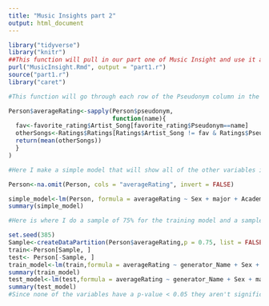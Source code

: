 ```yaml
---
title: "Music Insights part 2"
output: html_document
---
```


```r
library("tidyverse")
library("knitr")
##This function will pull in our part one of Music Insight and use it as a source
purl("MusicInsight.Rmd", output = "part1.r")
source("part1.r")
library("caret")

#This function will go through each row of the Pseudonym column in the person table and make a vector of each persons rating for all songs that wasn't their own. After that it returns the mean of the vector to get their average.

Person$averageRating<-sapply(Person$pseudonym, 
                             function(name){
  fav<-favorite_rating$Artist_Song[favorite_rating$Pseudonym==name]
  otherSongs<-Ratings$Ratings[Ratings$Artist_Song != fav & Ratings$Pseudonym == name]
  return(mean(otherSongs))
  }
)

#Here I make a simple model that will show all of the other variables in the Person table and their correlation to averageRating to see if they affect it. We want a p-value < 0.5 to determine if they correlate. I also run a function to omit all NAN values from the averageRating column.

Person<-na.omit(Person, cols = "averageRating", invert = FALSE)

simple_model<-lm(Person, formula = averageRating ~ Sex + major + AcademicYear + Birth_Year)
summary(simple_model)

#Here is where I do a sample of 75% for the training model and a sample of 25% for the testing model. If the p-values are < 0.05 then we have a variable with direct correlation to averageRating.

set.seed(385)
Sample<-createDataPartition(Person$averageRating,p = 0.75, list = FALSE)
train<-Person[Sample, ]
test<- Person[-Sample, ]
train_model<-lm(train,formula = averageRating ~ generator_Name + Sex + major + AcademicYear + Birth_Year)
summary(train_model)
test_model<-lm(test,formula = averageRating ~ generator_Name + Sex + major + AcademicYear + Birth_Year)
summary(test_model)
#Since none of the variables have a p-value < 0.05 they aren't significant predictors for the variable averageRating.

```
